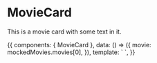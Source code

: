 
<Meta title="MovieCard" component={MovieCard} />

# MovieCard

<ArgsTable of={MovieCard} />

This is a movie card with some text in it.

<Canvas>
  <Story name="MovieCard">
    {{
      components: { MovieCard },
      data: () => ({
        movie: mockedMovies.movies[0],
      }),
      template: `
      <MovieCard
        :movie="movie"
      />
    `,
    }}
  </Story>
</Canvas>
